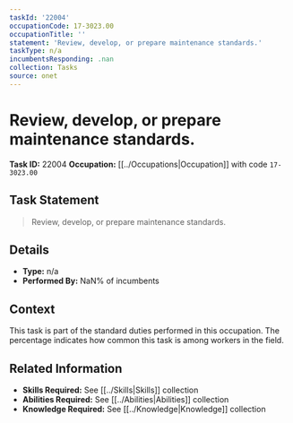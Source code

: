 ```yaml
---
taskId: '22004'
occupationCode: 17-3023.00
occupationTitle: ''
statement: 'Review, develop, or prepare maintenance standards.'
taskType: n/a
incumbentsResponding: .nan
collection: Tasks
source: onet
---
```

# Review, develop, or prepare maintenance standards.

**Task ID:** 22004
**Occupation:** [[../Occupations|Occupation]] with code `17-3023.00`

## Task Statement

> Review, develop, or prepare maintenance standards.

## Details

- **Type:** n/a
- **Performed By:** NaN% of incumbents

## Context

This task is part of the standard duties performed in this occupation. The percentage indicates how common this task is among workers in the field.

## Related Information

- **Skills Required:** See [[../Skills|Skills]] collection
- **Abilities Required:** See [[../Abilities|Abilities]] collection
- **Knowledge Required:** See [[../Knowledge|Knowledge]] collection
